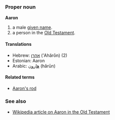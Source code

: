 ===Proper noun===
'''Aaron'''

# a male [[given name]].
# a person in the [[Old Testament]].

====Translations====
*Hebrew: [[אהרן]] (’Ahărōn) (2)
*Estonian: Aaron
*Arabic: [[ﻫﺎﺭﻭﻥ]] (hărūn)

====Related terms====
*[[Aaron's rod]]

===See also===
*[[en:Aaron|Wikipedia article on Aaron in the Old Testament]]